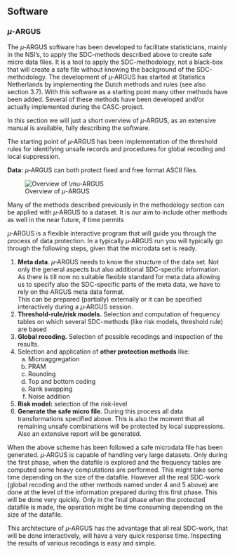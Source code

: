 ## Software

### $\mu$-ARGUS

The $\mu$‑ARGUS software has been developed to facilitate statisticians, mainly in the NSI's, to apply the SDC-methods described above to create safe micro data files. It is a tool to apply the SDC-methodology, not a black-box that will create a safe file without knowing the background of the SDC-methodology. The development of $\mu$‑ARGUS has started at Statistics Netherlands by implementing the Dutch methods and rules (see also section 3.7). With this software as a starting point many other methods have been added. Several of these methods have been developed and/or actually implemented during the CASC-project.

In this section we will just a short overview of $\mu$‑ARGUS, as an extensive manual is available, fully describing the software.

The starting point of $\mu$‑ARGUS has been implementation of the threshold rules for identifying unsafe records and procedures for global recoding and local suppression.

**Data:** $\mu$‑ARGUS can both protect fixed and free format ASCII files. 

![Overview of $\mu$-ARGUS](Images/media/mu_argus_overview.png){#fig-mu-argus-overview}

Many of the methods described previously in the methodology section can be applied with $\mu$‑ARGUS to a dataset. It is our aim to include other methods as well in the near future, if time permits

$\mu$‑ARGUS is a flexible interactive program that will guide you through the process of data protection. In a typically $\mu$‑ARGUS run you will typically go through the following steps, given that the microdata set is ready.

1.  **Meta data**. $\mu$‑ARGUS needs to know the structure of the data set. Not only the general aspects but also additional SDC-specific information. As there is till now no suitable flexible standard for meta data allowing us to specify also the SDC-specific parts of the meta data, we have to rely on the ARGUS meta data format.\
This can be prepared (partially) externally or it can be specified interactively during a $\mu$‑ARGUS session.
2. **Threshold-rule/risk models.** Selection and computation of frequency tables on which several SDC-methods (like risk models, threshold rule) are based
3. **Global recoding.** Selection of possible recodings and inspection of the results.
4. Selection and application of **other protection methods** like:
    a.  Microaggregation
    b.  PRAM
    c.  Rounding
    d.  Top and bottom coding
    e.  Rank swapping
    f.  Noise addition
5. **Risk model:** selection of the risk-level
6. **Generate the safe micro file.** During this process all data transformations specified above. This is also the moment that all remaining unsafe combinations will be protected by local suppressions. Also an extensive report will be generated.

When the above scheme has been followed a safe microdata file has been generated. $\mu$‑ARGUS is capable of handling very large datasets. Only during the first phase, when the datafile is explored and the frequency tables are computed some heavy computations are performed. This might take some time depending on the size of the datafile. However all the real SDC-work (global recoding and the other methods named under 4 and 5 above) are done at the level of the information prepared during this first phase. This will be done very quickly. Only in the final phase when the protected datafile is made, the operation might be time consuming depending on the size of the datafile.

This architecture of $\mu$‑ARGUS has the advantage that all real SDC-work, that will be done interactively, will have a very quick response time. Inspecting the results of various recodings is easy and simple.

